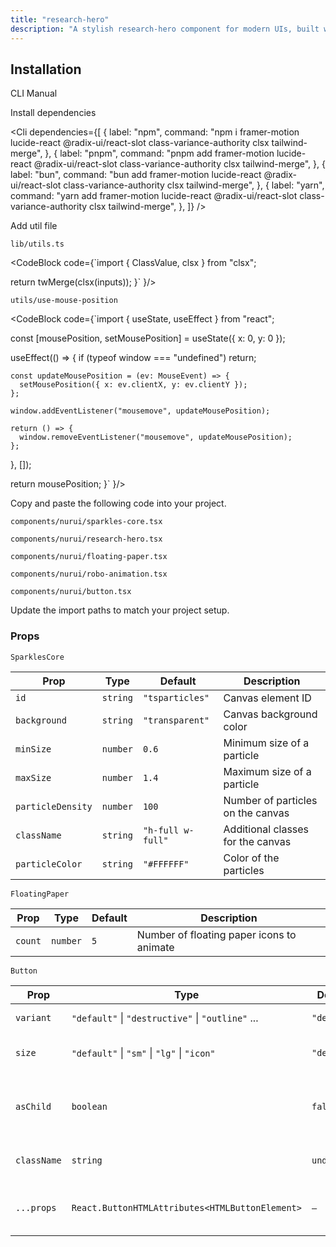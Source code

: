 ```yaml
---
title: "research-hero"
description: "A stylish research-hero component for modern UIs, built with accessibility and animation in mind."
---
```


<ComponentPreview componentName="researchHero" />

## Installation

<Tabs defaultValue="cli">

<TabsList>
  <TabsTrigger value="cli">CLI</TabsTrigger>
  <TabsTrigger value="manual">Manual</TabsTrigger>
</TabsList>

<TabsContent value="cli">
  <Cli />
</TabsContent>

<TabsContent value="manual">

<Steps>

<Step>Install dependencies</Step>

<Cli
  dependencies={[
    {
      label: "npm",
      command: "npm i framer-motion lucide-react @radix-ui/react-slot class-variance-authority clsx tailwind-merge",
    },
    {
      label: "pnpm",
      command: "pnpm add framer-motion lucide-react @radix-ui/react-slot class-variance-authority clsx tailwind-merge",
    },
    {
      label: "bun",
      command: "bun add framer-motion lucide-react @radix-ui/react-slot class-variance-authority clsx tailwind-merge",
    },
    {
      label: "yarn",
      command: "yarn add framer-motion lucide-react @radix-ui/react-slot class-variance-authority clsx tailwind-merge",
    },
  ]}
/>

<Step>Add util file</Step>

`lib/utils.ts`

<CodeBlock 
code={`import { ClassValue, clsx } from "clsx";

  return twMerge(clsx(inputs));
}`
}/>

`utils/use-mouse-position`

<CodeBlock 
code={`import { useState, useEffect } from "react";

  const [mousePosition, setMousePosition] = useState({ x: 0, y: 0 });

  useEffect(() => {
    if (typeof window === "undefined") return;

    const updateMousePosition = (ev: MouseEvent) => {
      setMousePosition({ x: ev.clientX, y: ev.clientY });
    };

    window.addEventListener("mousemove", updateMousePosition);

    return () => {
      window.removeEventListener("mousemove", updateMousePosition);
    };
  }, []);

  return mousePosition;
}`
}/>

<Step>Copy and paste the following code into your project.</Step>

`components/nurui/sparkles-core.tsx`

<CodeBlock componentName="researchHero" fileName="sparkles-core" />

`components/nurui/research-hero.tsx`

<CodeBlock componentName="researchHero" fileName="research-hero" />

`components/nurui/floating-paper.tsx`

<CodeBlock componentName="researchHero" fileName="floating-paper" />

`components/nurui/robo-animation.tsx`

<CodeBlock componentName="researchHero" fileName="robo-animation" />

`components/nurui/button.tsx`

<CodeBlock componentName="researchHero" fileName="button" />

<Step>Update the import paths to match your project setup.</Step>
   
</Steps>

</TabsContent>

</Tabs>

### Props

`SparklesCore`

| Prop              | Type     | Default           | Description                       |
| ----------------- | -------- | ----------------- | --------------------------------- |
| `id`              | `string` | `"tsparticles"`   | Canvas element ID                 |
| `background`      | `string` | `"transparent"`   | Canvas background color           |
| `minSize`         | `number` | `0.6`             | Minimum size of a particle        |
| `maxSize`         | `number` | `1.4`             | Maximum size of a particle        |
| `particleDensity` | `number` | `100`             | Number of particles on the canvas |
| `className`       | `string` | `"h-full w-full"` | Additional classes for the canvas |
| `particleColor`   | `string` | `"#FFFFFF"`     | Color of the particles            |

`FloatingPaper` 

| Prop    | Type     | Default | Description                               |
| ------- | -------- | ------- | ----------------------------------------- |
| `count` | `number` | `5`     | Number of floating paper icons to animate |

`Button`

| Prop        | Type                                              | Default     | Description                                   |
| ----------- | ------------------------------------------------- | ----------- | --------------------------------------------- |
| `variant`   | `"default"` \| `"destructive"` \| `"outline"` ... | `"default"` | Predefined visual style                       |
| `size`      | `"default"` \| `"sm"` \| `"lg"` \| `"icon"`       | `"default"` | Predefined button sizes                       |
| `asChild`   | `boolean`                                         | `false`     | Renders as child element (for `<Link>`, etc.) |
| `className` | `string`                                          | `undefined` | Custom Tailwind classes                       |
| `...props`  | `React.ButtonHTMLAttributes<HTMLButtonElement>`   | `–`         | All native button props supported             |